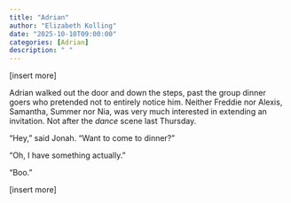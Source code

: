 ```yaml
---
title: "Adrian"
author: "Elizabeth Kolling"
date: "2025-10-10T09:00:00"
categories: [Adrian]
description: " "
---
```


[insert more]

Adrian walked out the door and down the steps, past the group dinner goers who pretended not to entirely notice him. Neither Freddie nor Alexis, Samantha, Summer nor Nia, was very much interested in extending an invitation. Not after the *dance* scene last Thursday.  

“Hey,” said Jonah. “Want to come to dinner?”

“Oh, I have something actually.”

“Boo.”

[insert more]